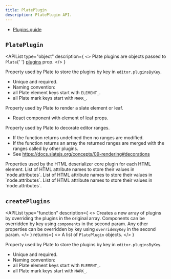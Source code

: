 ```yaml
---
title: PlatePlugin
description: PlatePlugin API.
---
```


- [Plugins guide](/docs/plugins)

## `PlatePlugin`

<APIList
  type="object"
  description={
    <>
      Plate plugins are objects passed to <code>Plate</code>{' '}
      <a href="/docs/plate#plugins">plugins</a> prop.
    </>
  }
>
<APIItem name="key" type="string">

Property used by Plate to store the plugins by key in `editor.pluginsByKey`.

- Unique and required.
- Naming convention:
- all Plate element keys start with `ELEMENT_`.
- all Plate mark keys start with `MARK_`.

</APIItem>
  
<APIItem name="component" type="RenderFunction">

Property used by Plate to render a slate element or leaf.

- React component with element of leaf props.

</APIItem>
  
<APIItem name="decorate" type="Decorate" >

Property used by Plate to decorate editor ranges.

- If the function returns undefined then no ranges are modified.
- If the function returns an array the returned ranges are merged with the ranges called by other plugins.
- See https://docs.slatejs.org/concepts/09-rendering#decorations

<ComponentSource
  name="Decorate"
  src="../../packages/core/src/types/plugin/Decorate.ts"
/>

</APIItem>
  
<APIItem name="deserializeHtml" type="object">
  Properties used by the HTML deserializer core plugin for each HTML element.

  <APISubList>
    <APISubListItem parent="deserializeHtml" name="attributeNames" type="string[]?">
      List of HTML attribute names to store their values in `node.attributes`.
      <APISubList>
        <APISubListItem parent="deserializeHtml.attributeNames" name="test" type="string[]?">
          List of HTML attribute names to store their values in `node.attributes`.
        </APISubListItem>
        <APISubListItem parent="deserializeHtml.attributeNames" name="test" type="string[]?">
          List of HTML attribute names to store their values in `node.attributes`.
        </APISubListItem>
      </APISubList>
    </APISubListItem>
  </APISubList>
</APIItem>

</APIList>

## `createPlugins`

<APIList
  type="function"
  description={
    <>
      Creates a new array of plugins by overriding the plugins in the original array.
      Components can be overridden by key using <code>components</code> in the second param.
      Any other properties can be overridden by key using <code>overrideByKey</code> in the second param.
    </>
  }
  returns={
    <>
      A list of <code>PlatePlugin</code> objects.
    </>
  }
>
<APIItem name="key" type="string">

Property used by Plate to store the plugins by key in `editor.pluginsByKey`.

- Unique and required.
- Naming convention:
- all Plate element keys start with `ELEMENT_`.
- all Plate mark keys start with `MARK_`.

</APIItem>
  
</APIList>
